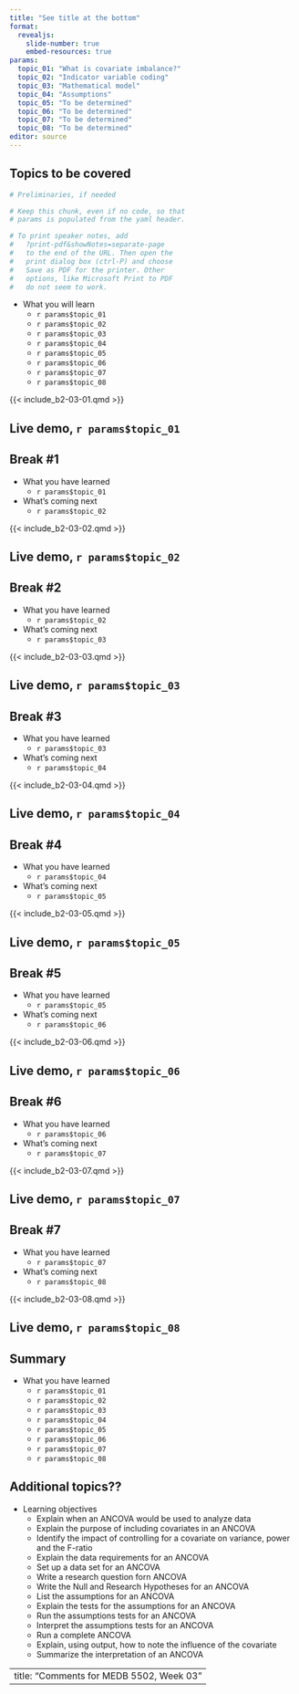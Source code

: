 ```yaml
---
title: "See title at the bottom"
format: 
  revealjs:
    slide-number: true
    embed-resources: true
params:
  topic_01: "What is covariate imbalance?"
  topic_02: "Indicator variable coding"
  topic_03: "Mathematical model"
  topic_04: "Assumptions"
  topic_05: "To be determined"
  topic_06: "To be determined"
  topic_07: "To be determined"
  topic_08: "To be determined"
editor: source
---
```


## Topics to be covered

```r
# Preliminaries, if needed

# Keep this chunk, even if no code, so that
# params is populated from the yaml header.

# To print speaker notes, add
#   ?print-pdf&showNotes=separate-page 
#   to the end of the URL. Then open the
#   print dialog box (ctrl-P) and choose
#   Save as PDF for the printer. Other 
#   options, like Microsoft Print to PDF
#   do not seem to work.
```

-   What you will learn
    -   `r params$topic_01`
    -   `r params$topic_02`
    -   `r params$topic_03`
    -   `r params$topic_04`
    -   `r params$topic_05`
    -   `r params$topic_06`
    -   `r params$topic_07`
    -   `r params$topic_08`

{{< include_b2-03-01.qmd >}}

## Live demo, `r params$topic_01`

## Break #1

-   What you have learned
    -   `r params$topic_01`
-   What's coming next
    -   `r params$topic_02`

{{< include_b2-03-02.qmd >}}

## Live demo, `r params$topic_02`

## Break #2

-   What you have learned
    -   `r params$topic_02`
-   What's coming next
    -   `r params$topic_03`
    
{{< include_b2-03-03.qmd >}}

## Live demo, `r params$topic_03`

## Break #3

-   What you have learned
    -   `r params$topic_03`
-   What's coming next
    -   `r params$topic_04`
    
{{< include_b2-03-04.qmd >}}

## Live demo, `r params$topic_04`

## Break #4

-   What you have learned
    -   `r params$topic_04`
-   What's coming next
    -   `r params$topic_05`

{{< include_b2-03-05.qmd >}}

## Live demo, `r params$topic_05`

## Break #5

-   What you have learned
    -   `r params$topic_05`
-   What's coming next
    -   `r params$topic_06`

{{< include_b2-03-06.qmd >}}

## Live demo, `r params$topic_06`

## Break #6

-   What you have learned
    -   `r params$topic_06`
-   What's coming next
    -   `r params$topic_07`

{{< include_b2-03-07.qmd >}}

## Live demo, `r params$topic_07`

## Break #7

-   What you have learned
    -   `r params$topic_07`
-   What's coming next
    -   `r params$topic_08`

{{< include_b2-03-08.qmd >}}

## Live demo, `r params$topic_08`

## Summary

-   What you have learned
    -   `r params$topic_01`
    -   `r params$topic_02`
    -   `r params$topic_03`
    -   `r params$topic_04`
    -   `r params$topic_05`
    -   `r params$topic_06`
    -   `r params$topic_07`
    -   `r params$topic_08`
    
## Additional topics??

::: notes
-   Learning objectives
    -   Explain when an ANCOVA would be used to analyze data
    -   Explain the purpose of including covariates in an ANCOVA
    -   Identify the impact of controlling for a covariate on variance, power and the F-ratio
    -   Explain the data requirements for an ANCOVA
    -   Set up a data set for an ANCOVA
    -   Write a research question forn ANCOVA
    -   Write the Null and Research Hypotheses for an ANCOVA
    -   List the assumptions for an ANCOVA
    -   Explain the tests for the assumptions for an ANCOVA
    -   Run the assumptions tests for an ANCOVA
    -   Interpret the assumptions tests for an ANCOVA
    -   Run a complete ANCOVA
    -   Explain, using output, how to note the influence of the covariate
    -   Summarize the interpretation of an ANCOVA
:::

<!---
      You have to put the title down 
      here to override the titles of
      all the include files.
--->

---
title: "Comments for MEDB 5502, Week 03"
---